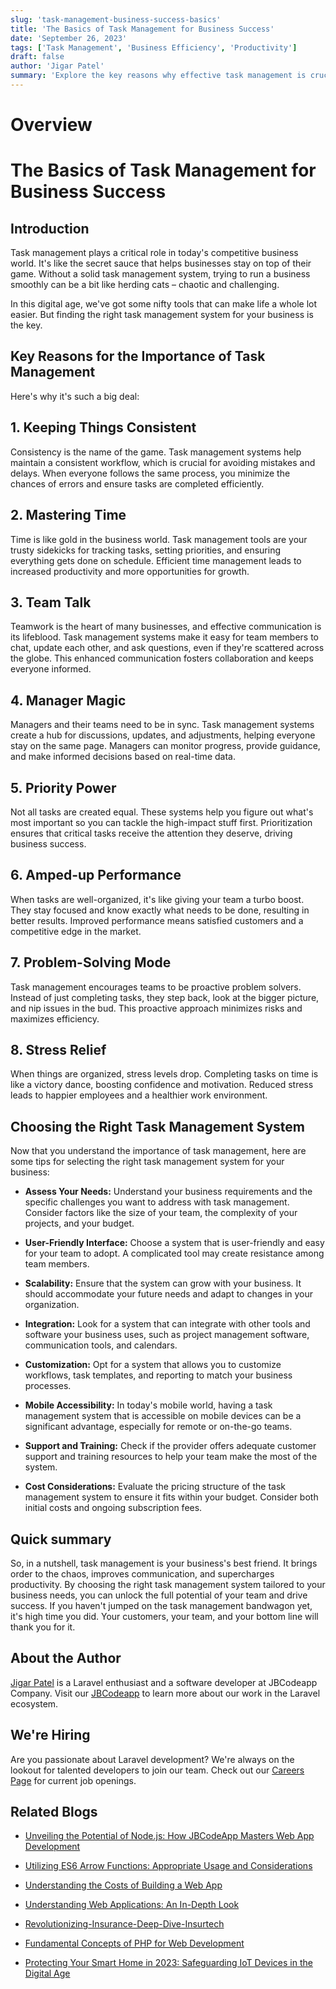 ```yaml
---
slug: 'task-management-business-success-basics'
title: 'The Basics of Task Management for Business Success'
date: 'September 26, 2023'
tags: ['Task Management', 'Business Efficiency', 'Productivity']
draft: false
author: 'Jigar Patel'
summary: 'Explore the key reasons why effective task management is crucial for businesses and how to choose the right task management system.'
---
```


# Overview

<TOCInline toc={props.toc} exclude="Overview" toHeading={2} defaultimage="" />

# The Basics of Task Management for Business Success

## Introduction

Task management plays a critical role in today's competitive business world. It's like the secret sauce that helps businesses stay on top of their game. Without a solid task management system, trying to run a business smoothly can be a bit like herding cats – chaotic and challenging.

In this digital age, we've got some nifty tools that can make life a whole lot easier. But finding the right task management system for your business is the key.

## Key Reasons for the Importance of Task Management

Here's why it's such a big deal:

## 1. Keeping Things Consistent

Consistency is the name of the game. Task management systems help maintain a consistent workflow, which is crucial for avoiding mistakes and delays. When everyone follows the same process, you minimize the chances of errors and ensure tasks are completed efficiently.

## 2. Mastering Time

Time is like gold in the business world. Task management tools are your trusty sidekicks for tracking tasks, setting priorities, and ensuring everything gets done on schedule. Efficient time management leads to increased productivity and more opportunities for growth.

## 3. Team Talk

Teamwork is the heart of many businesses, and effective communication is its lifeblood. Task management systems make it easy for team members to chat, update each other, and ask questions, even if they're scattered across the globe. This enhanced communication fosters collaboration and keeps everyone informed.

## 4. Manager Magic

Managers and their teams need to be in sync. Task management systems create a hub for discussions, updates, and adjustments, helping everyone stay on the same page. Managers can monitor progress, provide guidance, and make informed decisions based on real-time data.

## 5. Priority Power

Not all tasks are created equal. These systems help you figure out what's most important so you can tackle the high-impact stuff first. Prioritization ensures that critical tasks receive the attention they deserve, driving business success.

## 6. Amped-up Performance

When tasks are well-organized, it's like giving your team a turbo boost. They stay focused and know exactly what needs to be done, resulting in better results. Improved performance means satisfied customers and a competitive edge in the market.

## 7. Problem-Solving Mode

Task management encourages teams to be proactive problem solvers. Instead of just completing tasks, they step back, look at the bigger picture, and nip issues in the bud. This proactive approach minimizes risks and maximizes efficiency.

## 8. Stress Relief

When things are organized, stress levels drop. Completing tasks on time is like a victory dance, boosting confidence and motivation. Reduced stress leads to happier employees and a healthier work environment.

## Choosing the Right Task Management System

Now that you understand the importance of task management, here are some tips for selecting the right task management system for your business:

- **Assess Your Needs:** Understand your business requirements and the specific challenges you want to address with task management. Consider factors like the size of your team, the complexity of your projects, and your budget.

- **User-Friendly Interface:** Choose a system that is user-friendly and easy for your team to adopt. A complicated tool may create resistance among team members.

- **Scalability:** Ensure that the system can grow with your business. It should accommodate your future needs and adapt to changes in your organization.

- **Integration:** Look for a system that can integrate with other tools and software your business uses, such as project management software, communication tools, and calendars.

- **Customization:** Opt for a system that allows you to customize workflows, task templates, and reporting to match your business processes.

- **Mobile Accessibility:** In today's mobile world, having a task management system that is accessible on mobile devices can be a significant advantage, especially for remote or on-the-go teams.

- **Support and Training:** Check if the provider offers adequate customer support and training resources to help your team make the most of the system.

- **Cost Considerations:** Evaluate the pricing structure of the task management system to ensure it fits within your budget. Consider both initial costs and ongoing subscription fees.

## Quick summary

So, in a nutshell, task management is your business's best friend. It brings order to the chaos, improves communication, and supercharges productivity. By choosing the right task management system tailored to your business needs, you can unlock the full potential of your team and drive success. If you haven't jumped on the task management bandwagon yet, it's high time you did. Your customers, your team, and your bottom line will thank you for it.

## About the Author

[Jigar Patel](https://expertlaravel.com) is a Laravel enthusiast and a software developer at JBCodeapp Company. Visit our [JBCodeapp](https://jbcodeapp.com) to learn more about our work in the Laravel ecosystem.

## We're Hiring

Are you passionate about Laravel development? We're always on the lookout for talented developers to join our team. Check out our [Careers Page](https://jbcodeapp.com/career) for current job openings.

## Related Blogs

- [Unveiling the Potential of Node.js: How JBCodeApp Masters Web App Development](unveiling-potential-nodejs-jbcodeapp-masters-web-app-development)

- [Utilizing ES6 Arrow Functions: Appropriate Usage and Considerations](utilizing-es6-arrow-functions-appropriate-usage-and-considerations)

- [Understanding the Costs of Building a Web App](web-app-development-costs)

- [Understanding Web Applications: An In-Depth Look](web-applications-in-depth)

- [Revolutionizing-Insurance-Deep-Dive-Insurtech](insurtech-revolutionizing-insurance-digital-age)

- [Fundamental Concepts of PHP for Web Development](php-web-development-fundamentals)

- [Protecting Your Smart Home in 2023: Safeguarding IoT Devices in the Digital Age](protecting-your-smart-home-2023-safeguarding-iot-devices-digital-age)
